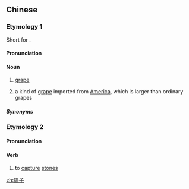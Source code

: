 ==Chinese==
{{zh-forms}}

===Etymology 1===
Short for {{zh-l|葡提子|pou4 tai4 zi2}}.

====Pronunciation====
{{zh-pron
|m=tízi
|c=tai4 zi2
|cat=n
}}

====Noun====
{{zh-noun}}

# {{lb|zh|Cantonese}} [[grape]] {{zh-mw|粒|搊}}
# {{lb|zh|non-Cantonese}} a kind of [[grape]] imported from [[America]], which is larger than ordinary grapes {{zh-mw|粒}}

=====Synonyms=====
{{zh-dial|葡萄}}

===Etymology 2===

====Pronunciation====
{{zh-pron
|m=tízǐ
|c=tai4 zi2
|cat=v
}}

====Verb====
{{zh-verb}}

# {{lb|zh|Go}} to [[capture]] [[stone]]s

{{zh-cat|Fruits}}

[[zh:提子]]